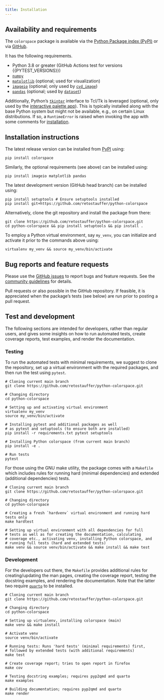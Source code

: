 ```yaml
---
title: Installation
---
```


## Availability and requirements

The `colorspace` package is available via the
[Python Package index (PyPI)](https://pypi.org/project/colorspace/) or via 
[GitHub](https://github.com/retostauffer/python-colorspace).

It has the following requirements.

* Python 3.8 or greater (GitHub Actions test for versions {{PYTEST_VERSIONS}})
* [`numpy`](https://pypi.org/project/numpy/>)
* [`matplotlib`](https://pypi.org/project/matplotlib/>) (optional; used for visualization)
* [`imageio`](https://pypi.org/project/imageio/>) (optional; only used by
    [`cvd_image`](/man/colorspace.cvd_image.cvd_image.qmd))
* [`pandas`](https://pandas.pydata.org/) (optional; used by [`dataset`](/man/colorspace.datasets.dataset.qmd))

Additionally, Python's [`tkinter`](https://docs.python.org/3/library/tkinter.html) interface
to Tcl/Tk is leveraged (optional, only used by the [interactive palette app](articles/choose_palette.qmd)).
This is typically installed along with the base Python system but might not be available, e.g.,
on certain Linux distributions. If so, a `RuntimeError` is raised when invoking the app with
some comments for [installation](https://tkdocs.com/tutorial/install.html).


## Installation instructions

The latest release version can be installed from [PyPI](https://pypi.org/project/colorspace/)
using:

```
pip install colorspace
```

Similarly, the optional requirements (see above) can be installed using:

```
pip install imageio matplotlib pandas
```

The latest development version (GitHub head branch) can be installed using:

```
pip install setuptools # Ensure setuptools installed
pip install git+https://github.com/retostauffer/python-colorspace
```

Alternatively, clone the git repository and install the package from there:

```
git clone https://github.com/retostauffer/python-colorspace.git
cd python-colorspace && pip install setuptools && pip install .
```

To employ a Python virtual environment, say `my_venv`, you can
initialize and activate it prior to the commands above using:

```
virtualenv my_venv && source my_venv/bin/activate
```


## Bug reports and feature requests

Please use the [GitHub issues](https://github.com/retostauffer/python-colorspace/issues)
to report bugs and feature requests. See the [community guidelines](community.qmd)
for details.

Pull requests or also possible in the GitHub repository. If feasible, it is
appreciated when the package's tests (see below) are run prior to posting a
pull request.


## Test and development

The following sections are intended for developers, rather than regular users,
and gives some insights on how to run automated tests, create
coverage reports, test examples, and render the documentation.

### Testing

To run the automated tests with minimal requirements, we suggest
to clone the repository, set up a virtual environment with the
required packages, and then run the test using `pytest`.

```
# Cloning current main branch
git clone https://github.com/retostauffer/python-colorspace.git

# Changing directory
cd python-colorspace

# Setting up and activating virtual environment
virtualenv my_venv
source my_venv/bin/activate

# Installing pytest and additional packages as well
# as pytest and setuptools (to ensure both are installed)
pip install -r requirements.txt pytest setuptools

# Installing Python colorspace (from current main branch)
pip install -e .

# Run tests
pytest
```

For those using the GNU make utility, the package comes with
a `Makefile` which includes rules for running hard (minimal dependencies)
and extended (additional dependencies) tests. 

```
# Cloning current main branch
git clone https://github.com/retostauffer/python-colorspace.git

# Changing directory
cd python-colorspace

# Creating a fresh `hardvenv` virtual environment and running hard tests only
make hardtest

# Setting up virtual environment with all dependencies for full
# tests as well as for creating the documentation, calculating
# coverage etc., activating venv, installing Python colorspace, and
# running full tests (hard and extended tests)
make venv && source venv/bin/activate && make install && make test
```

### Development

For the developers out there, the `Makefile` provides additional
rules for creating/updating the man pages, creating the coverage report,
testing the docstring examples, and rendering the documentation. Note
that the latter two require [`quarto`](https://quarto.org) to be installed.

```
# Cloning current main branch
git clone https://github.com/retostauffer/python-colorspace.git

# Changing directory
cd python-colorspace

# Setting up virtualenv, installing colorspace (main)
make venv && make install

# Activate venv
source venv/bin/activate

# Running tests: Runs 'hard tests' (minimal requirements) first,
# followed by extended tests (with additional requirements)
make test

# Create coverage report; tries to open report in firefox
make cov

# Testing docstring examples; requires pyp2qmd and quarto
make examples

# Building documentation; requires pyp2qmd and quarto
make render
```
